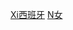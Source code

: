 {{Commons category|Television actresses from Spain}}
[[Category:各國電視女演員|Xi西班牙]]
[[Category:西班牙电视演员|N女]]
